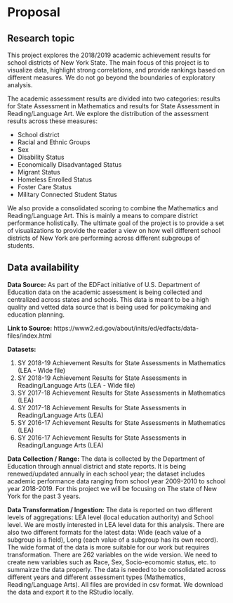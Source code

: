# Proposal

## Research topic
This project explores the 2018/2019 academic achievement results for school districts of New York State. The main focus of this project is to visualize data, highlight strong correlations, and provide rankings based on different measures. We do not go beyond the boundaries of exploratory analysis.

The academic assessment results are divided into two categories: results for State Assessment in Mathematics and results for State Assessment in Reading/Language Art. We explore the distribution of the assessment results across these measures:

 * School district
 * Racial and Ethnic Groups
 * Sex
 * Disability Status
 * Economically Disadvantaged Status
 * Migrant Status
 * Homeless Enrolled Status
 * Foster Care Status
 * Military Connected Student Status

We also provide a consolidated scoring to combine the Mathematics and Reading/Language Art. This is mainly a means to compare district performance holistically. The ultimate goal of the project is to provide a set of visualizations to provide the reader a view on how well different school districts of New York are performing across different subgroups of students. 


## Data availability

**Data Source:**  As part of the EDFact initiative of U.S. Department of Education data on the academic assessment is being collected and centralized across states and schools. This data is meant to be a high quality and vetted data source that is being used for policymaking and education planning. 

**Link to Source:**  https://www2.ed.gov/about/inits/ed/edfacts/data-files/index.html

**Datasets:**

1. SY 2018-19 Achievement Results for State Assessments in Mathematics (LEA - Wide file)
2. SY 2018-19 Achievement Results for State Assessments in Reading/Language Arts (LEA - Wide file)
3. SY 2017-18 Achievement Results for State Assessments in Mathematics (LEA)
4. SY 2017-18 Achievement Results for State Assessments in Reading/Language Arts (LEA)
5. SY 2016-17 Achievement Results for State Assessments in Mathematics (LEA)
6. SY 2016-17 Achievement Results for State Assessments in Reading/Language Arts (LEA)

**Data Collection / Range:** The data is collected by the Department of Education through annual district and state reports. It is being renewed/updated annually in each school year; the dataset includes academic performance data ranging from school year 2009-2010 to school year 2018-2019. For this project we will be focusing on The state of New York for the past 3 years.

**Data Transformation / Ingestion:** The data is reported on two different levels of aggregations: LEA level (local education authority) and School level. We are mostly interested in LEA level data for this analysis. There are also two different formats for the latest data: Wide (each value of a subgroup is a field), Long (each value of a subgroup has its own record). The wide format of the data is more suitable for our work but requires transformation. There are 262 variables on the wide version. We need to create new variables such as Race, Sex, Socio-ecomomic status, etc. to summairze the data properly. The data is needed to be consolidated across different years and different assessment types (Mathematics, Reading/Language Arts).
All files are provided in csv format. We download the data and export it to the RStudio locally. 